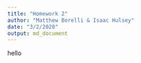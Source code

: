 ---
title: "Homework 2"
author: "Matthew Borelli & Isaac Hulsey"
date: "3/2/2020"
output: md_document
---

hello
